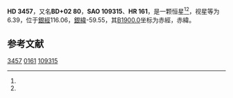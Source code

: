 {{Starbox begin
| name = HD 3457
}}
{{Starbox observe
| epoch = [[J2000.0|J2000.0]]
| constell = {{星座名待查}}<ref name=SIMBAD>{{cite web
 | url=http://simbad.u-strasbg.fr/simbad/sim-id?Ident=HR+161
 | title =Pulsating variable Star
 | publisher=Centre de Données astronomiques de Strasbourg
 | work=SIMBAD
 | accessdate=2012-07-13}}</ref><ref name=DATA>{{cite web
 | url=http://vizier.u-strasbg.fr/viz-bin/VizieR-5?-out.add=.&-source=5050&-corr=PK=HR&-out.max=9999&HR=161
 | title=VizieR Detailed Page
 | accessdate=2012-07-13
 | archive-date=2016-03-05
 | archive-url=https://web.archive.org/web/20160305205708/http://vizier.u-strasbg.fr/viz-bin/VizieR-5?-out.add=.&-source=5050&-corr=PK=HR&-out.max=9999&HR=161
 | dead-url=no
 }}</ref>
| 星官 = 
| ra = {{RA|0|37|30.5}}<ref name=SIMBAD /><ref name=DATA />
| dec = {{DEC|+3|8|7}}<ref name=SIMBAD /><ref name=DATA />
| appmag_v = 6.39<ref name=SIMBAD /><ref name=DATA />
}}
{{Starbox character
| class = K4III<ref name=SIMBAD /><ref name=DATA />
| b-v = 1.33<ref name=SIMBAD /><ref name=DATA />
| u-b = 1.52<ref name=SIMBAD /><ref name=DATA />
| r-i = 0.54E<ref name=SIMBAD /><ref name=DATA />
| variable = 
}}
{{Starbox astrometry
| radial_v = 1.52
| prop_mo_ra = 4
| parallax = 
| p_error = 
}}
{{Starbox catalog
| names =BD+02 80，[[SAO星表|SAO]] 109315，[[HD星表|HD]] 3457，[[HR星表|HR]] 161}}
{{Starbox reference |Simbad=HR+161}}
{{Starbox end}}

'''HD 3457'''，又名'''BD+02 80'''，'''SAO 109315'''、'''HR 161'''，是一颗恒星<ref name=SIMBAD /><ref name=DATA />，视星等为6.39，位于[[銀道座標系|銀經]]116.06，[[銀道座標系|銀緯]]-59.55，其[[B1900.0|B1900.0]]坐标为赤經{{RA|0|32|21.5}}，赤緯{{DEC|+2|-59.55|12}}。

== 参考文献 ==
{{reflist}}

{{star-stub}}

[[Category:HD和HDE天體|3457]]
[[Category:HR天體|0161]]
[[Category:SAO天體|109315]]